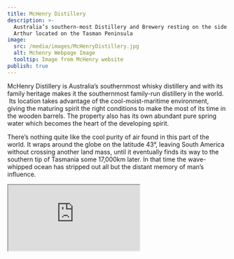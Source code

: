 ```yaml
---
title: McHenry Distillery
description: >-
  Australia’s southern-most Distillery and Brewery resting on the side of Mount
  Arthur located on the Tasman Peninsula
image:
  src: /media/images/McHenryDistillery.jpg
  alt: Mchenry Webpage Image
  tooltip: Image from McHenry website
publish: true
---
```


McHenry Distillery is Australia’s southernmost whisky distillery and with its family heritage makes it the southernmost family-run distillery in the world.  Its location takes advantage of the cool-moist-maritime environment, giving the maturing spirit the right conditions to make the most of its time in the wooden barrels. The property also has its own abundant pure spring water which becomes the heart of the developing
spirit.

There’s nothing quite like the cool purity of air found in this part of the world. It wraps around the globe on the latitude 43°, leaving South America without crossing another land mass, until it eventually finds its way to the southern tip of Tasmania some 17,000km later. In that time the wave-whipped ocean has stripped out all but the distant memory of man’s influence.

<Iframe src="https://www.google.com/maps/embed?pb=!1m18!1m12!1m3!1d2910.598430815718!2d147.80214877640879!3d-43.15496117113021!2m3!1f0!2f0!3f0!3m2!1i1024!2i768!4f13.1!3m3!1m2!1s0xaa6db01d35a88949%3A0xd9c059cca8ff9fac!2sMcHenry%20Distillery!5e0!3m2!1sen!2sau!4v1702628562440!5m2!1sen!2sau" />

<Link
  link={{
    description: "Visit McHenry",
    url: "https://mchenrydistillery.com.au/",
    externalFlag: true
  }}
/>
